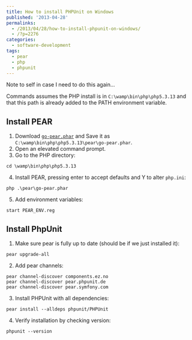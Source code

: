 ---
title: How to install PHPUnit on Windows
published: '2013-04-28'
permalinks:
  - /2013/04/28/how-to-install-phpunit-on-windows/
  - /?p=2276
categories:
  - software-development
tags:
  - pear
  - php
  - phpunit
---

Note to self in case I need to do this again...

Commands assumes the PHP install is in `C:\wamp\bin\php\php5.3.13` and that this path is already added to the PATH environment variable.

## Install PEAR

1. Download [`go-pear.phar`](https://pear.php.net/go-pear.phar) and Save it as `C:\wamp\bin\php\php5.3.13\pear\go-pear.phar`.
2. Open an elevated command prompt.
3. Go to the PHP directory:

```dos
cd \wamp\bin\php\php5.3.13
```

4. Install PEAR, pressing enter to accept defaults and Y to alter `php.ini`:

```dos
php .\pear\go-pear.phar
```

5. Add environment variables:

```dos
start PEAR_ENV.reg
```

## Install PhpUnit

1. Make sure pear is fully up to date (should be if we just installed it):

```dos
pear upgrade-all
```

2. Add pear channels:

```dos
pear channel-discover components.ez.no
pear channel-discover pear.phpunit.de
pear channel-discover pear.symfony.com
```

3. Install PHPUnit with all dependencies:

```dos
pear install --alldeps phpunit/PHPUnit
```

4. Verify installation by checking version:

```dos
phpunit --version
```
